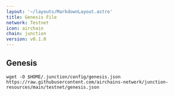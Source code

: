 ```yaml
---
layout: '~/layouts/MarkdownLayout.astro'
title: Genesis File
network: Testnet
icon: airchain
chain: junction
version: v0.1.0
---
```

## Genesis 

```
wget -O $HOME/.junction/config/genesis.json https://raw.githubusercontent.com/airchains-network/junction-resources/main/testnet/genesis.json
```
